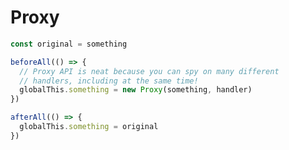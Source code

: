 # Proxy

```ts
const original = something

beforeAll(() => {
  // Proxy API is neat because you can spy on many different
  // handlers, including at the same time!
  globalThis.something = new Proxy(something, handler)
})

afterAll(() => {
  globalThis.something = original
})
```
